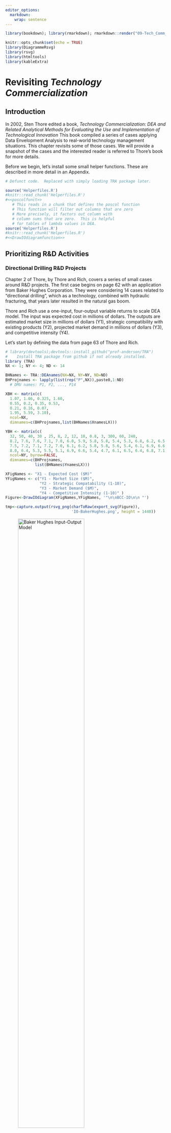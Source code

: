 ```yaml
---
editor_options: 
  markdown: 
    wrap: sentence
---
```


```r
library(bookdown); library(rmarkdown); rmarkdown::render("09-Tech_Comm_Apps.Rmd", "pdf_book")
```

```r
knitr::opts_chunk$set(echo = TRUE)
library(DiagrammeRsvg)
library(rsvg)
library(htmltools)
library(kableExtra)
```

# Revisiting *Technology Commercialization*

## Introduction

In 2002, Sten Thore edited a book, *Technology Commercialization: DEA and Related Analytical Methods for Evaluating the Use and Implementation of Technological Innovation* This book compiled a series of cases applying Data Envelopment Analysis to real-world technology management situations.
This chapter revisits some of those cases.
We will provide a snapshot of the cases and the interested reader is referred to Thore's book for more details.

Before we begin, let's install some small helper functions.
These are described in more detail in an Appendix.

```r
# Defunct code.  Replaced with simply loading TRA package later.

source('Helperfiles.R')
#knitr::read_chunk('Helperfiles.R')
#<<poscolfunct>>   
   # This reads in a chunk that defines the poscol function
   # This function will filter out columns that are zero
   # More precisely, it factors out column with
   # column sums that are zero.  This is helpful
   # for tables of lambda values in DEA.
source('Helperfiles.R')
#knitr::read_chunk('Helperfiles.R')
#<<DrawIOdiagramfunction>>   
```

## Prioritizing R&D Activities

### Directional Drilling R&D Projects

Chapter 2 of Thore, by Thore and Rich, covers a series of small cases around R&D projects.
The first case begins on page 62 with an application from Baker Hughes Corporation.
They were considering 14 cases related to "directional drilling", which as a technology, combined with hydraulic fracturing, that years later resulted in the natural gas boom.

Thore and Rich use a one-input, four-output variable returns to scale DEA model.
The input was expected cost in millions of dollars.
The outputs are estimated market size in millions of dollars (Y1), strategic compatibility with existing products (Y2), projected market demand in millions of dollars (Y3), and competitive intensity (Y4).

Let's start by defining the data from page 63 of Thore and Rich.

```r
# library(devtools);devtools::install_github("prof-anderson/TRA")
#    Install TRA package from github if not already installed.
library (TRA)
NX <- 1; NY <- 4; ND <- 14

BHNames <- TRA::DEAnames(NX=NX, NY=NY, ND=ND)
BHProjnames <- lapply(list(rep("P",NX)),paste0,1:ND)
  # DMU names: P1, P2, ..., P14

XBH <- matrix(c(
  1.07, 1.06, 0.325, 1.60, 
  0.55, 0.2, 0.35, 0.53, 
  0.21, 0.16, 0.07, 
  1.95, 5.59, 3.10),
  ncol=NX,
  dimnames=c(BHProjnames,list(BHNames$XnamesLX)))

YBH <- matrix(c(
  32, 50, 40, 30 , 25, 8, 2, 12, 10, 0.8, 3, 300, 60, 240, 
  8.2, 7.6, 7.6, 7.1, 7.0, 6.0, 5.9, 5.8, 5.8, 5.4, 5.3, 6.8, 6.2, 6.5, 
  7.5, 7.2, 7.1, 7.2, 7.0, 6.1, 6.2, 5.8, 5.8, 5.6, 5.4, 6.1, 6.9, 6.6, 
  8.0, 6.4, 5.3, 5.5, 5.1, 6.9, 6.6, 5.4, 4.7, 6.1, 6.5, 6.4, 6.8, 7.1),
  ncol=NY, byrow=FALSE,
  dimnames=c(BHProjnames,
             list(BHNames$YnamesLX)))

XFigNames <- "X1 - Expected Cost ($M)"
YFigNames <- c("Y1 - Market Size ($M)", 
               "Y2 - Strategic Compatability (1-10)", 
               "Y3 - Market Demand ($M)", 
               "Y4 - Competitive Intensity (1-10)" )
Figure<-DrawIOdiagram(XFigNames,YFigNames, '"\n\nBCC-IO\n\n "')  

tmp<-capture.output(rsvg_png(charToRaw(export_svg(Figure)),
                             'IO-BakerHughes.png', height = 1440))
```

![Baker Hughes Input-Output Model](IO-BakerHughes.png){#fig:IO-BakerHughes width="70%"}

```r
kbl (cbind(XBH,YBH), 
     caption="Data for Baker Hughes Corporation case.", 
     booktabs = T, escape=F)  |>
  kable_styling(latex_options = c("HOLD_position"))
```

Now, let's run DEA. Feel free to pick a package. We explored some packages in chapter 8. For now, let's try the `MultiplierDEA` package. Let's look over the results.

```r
library(MultiplierDEA)

resBH<-DeaMultiplierModel(XBH, YBH,
                          rts = "vrs", orientation="input")

# Rename some of the results row and column labels
dimnames(resBH$Efficiency)<-c(BHProjnames,"$\\theta^{VRS}$")

dimnames(resBH$Lambda)<-c(list(BHNames$LambdanamesbynumberLX),
                          list(BHNames$LambdanamesbynumberLX))

dimnames(resBH$vx)<-c(BHProjnames,list(BHNames$VnamesLX))

dimnames(resBH$uy)<-c(BHProjnames,list(BHNames$UnamesLX))

kbl (poscol(cbind(resBH$Efficiency, resBH$Lambda), cutoff=0.000001),
     caption = "Envelopment results for Baker Hughes Corporation analysis.", 
     booktabs = T, digits = 4, escape=F)|>
  kable_styling(latex_options = c("HOLD_position"))
```

The results are consistent with those reported in Sten and Thore.
Note that projects (DMUs) A, C, and F are efficient and all other projects use those three projects in setting their own targets of performance as denoted by non-zero values of lambda.

Now, let's look at the other side of the analysis - the multiplier model.

```r
kbl (cbind(resBH$Efficiency,resBH$vx,resBH$uy), 
     caption="Weights for Baker Hughes Corporation analysis.", 
     booktabs = T, digits = 4, escape=F)|>
  kable_styling(latex_options = c("HOLD_position"))
```

The envelopment and multiplier results are intricately related by \index{Dual values} duality.
In this case, we can see that certain outputs are "ignored" by certain projects by placing a zero weight on that output.
This is perfectly permissible in a DEA study when we don't know the relative value outputs and is why we refer to DEA scores as technical efficiency or relative efficiency.
On the other hand, if we had more information on relative values of outputs that could or should be incorporated, this can be done.
The impact is that it would generally decrease the scores of some (but not necessarily all) projects (DMUs) whose original results violate these restrictions.
The efficiency scores match those reported by Thore and Rich but they didn't examine the output weights.
A lot of discussion could be had about relative weights.
We will leave that to the interested reader to pontificate upon.

## NASA Aeronautical Projects

The next case in the book was comparing NASA aeronautics projects.

```r
XFigNames <- "X1 Cost ($M)"
YFigNames <- c("Y1 - Expected Income ($M)", 
               "Y2 - Priority (1-10)", 
               "Y3 - Expected Jobs ($M)")
Figure<-DrawIOdiagram(XFigNames,YFigNames, '"\n\nBCC-IO\n\n "')  

tmp<-capture.output(rsvg_png(charToRaw(export_svg(Figure)),
                             'IO-NASA.png', height = 1440))
```
![NASA Project Input-Output Model](IO-NASA.png){#fig:IO-NASA width="70%"}

```r
NASAprojnames<-list(c("A1", "A2", "A3", "A4", "A5", "A6",
                  "B1", "B2", "B3", "B4", "C1", "C2", "C3",
                  "D1", "E1", "E2", "E3", "E4"))
NASANames <- TRA::DEAnames(NX=1, NY=3, ND=18)
XNASA <- matrix(c(15.5, 23.0, 39.5, 80.0, 14.5, 13.5, 
                  30.0, 220.0, 180.0, 980.0, 1050.0, 15.0, 40.0,
                  5.5, 110.0, 350.0, 350.0, 110.0),
                  ncol=1, byrow = FALSE,
                  dimnames=c(NASAprojnames, list(NASANames$XnamesLX)))

YNASA <- matrix(c(
  1.8, 2.7, 2.7, 9.0, 1.35, 2.25, 9.6, 16.0, 6.8, 25.2, 20.7, 4.5, 19.8, 0.75,
   0, 0, 0, 0, 7.0, 7.0, 7.0, 7.0, 7.0, 7.0, 8.0, 10.0, 10.0, 9.0, 6.0, 6.0, 6.0, 10.0,
   8.0, 8.0, 8.0, 8.0,18.0, 45.0, 7.2, 108.0, 6.3, 40.5, 240.0, 160, 64.0, 560.0, 
  1170.0, 18.0, 544.5, 1.0, 0, 0, 0, 0),
                  ncol=3, byrow = FALSE,
  dimnames=c(NASAprojnames, list(NASANames$YnamesLX)))
```

Now that we have entered the data, let's run an input-oriented, variable returns-to-scale (BCC-IO) analysis.

```r
resNASA<-DeaMultiplierModel(XNASA, YNASA, 
                            rts = "vrs", orientation="input")
kbl (cbind(XNASA,YNASA,resNASA$Efficiency), 
     booktabs = T, digits = 4, escape=F) |>
  kable_styling(latex_options = c("HOLD_position"))

```

Again, the results match those of Thore and Rich.
Their discussion of results emphasized the comparison of projects to each other by looking at the lambda values to see how the targets of comparison were made.

```r
resNASA<-DeaMultiplierModel(XNASA,YNASA,
                            rts = "vrs", orientation="input")

kbl (poscol(cbind(resNASA$Efficiency,resNASA$Lambda), cutoff=0.00001), 
     booktabs = T, digits = 4, align = 'c', 
       caption="Envelopment Model Results for NASA projects.") |>
  kable_styling(latex_options = c("HOLD_position"))
```

## University Technology Transfer

Let's examine the case of technology transfer success from university research by revisiting [@AndersonMeasuringefficiencyuniversity2007]. This paper used data from the Association of University Technology Managers, AUTM, and their 2004 survey. This dataset is available from the `TRA` package.

```r
#Define printable names to be used as appropriate
ynames_printable<-c("Licensing Income\n($M)", 
                    "Licenses and \n Options Executed",
                    "Startup Companies",
                    "US Patents Filed",
                    "US Patents Issued")
xnames_printable<-c("Total Research\n Spending ($M)")

Figure <- DrawIOdiagram (xnames_printable, 
                         ynames_printable, 
                         '"\n\nUniversity\nTechnology\nTransfer\n\n\n"')
tmp<-capture.output(rsvg_png(
  charToRaw(export_svg(Figure)),
  'images/DEA_Univ_IO.PNG'))
knitr::include_graphics(
  "images/DEA_Univ_IO.PNG")
```

```r
head(TRA::univ_lic_2007)

#ynames_printable<-c("$Licensing \\n Income\n(\\$M)$", 
#                    "$Licenses \\; and \\n Options \\; Executed$",
#                    "$Startup \\nCompanies$",
#                    "$US Patents \\nFiled$",
#                    "$US Patents \\nIssued$")
#xnames_printable<-c("$Total \\; Research\\n Spending (\\$M)$")

#univ_lic_2007 <- read_csv("univ_lic_2007.csv", show_col_types=FALSE)

kbl (TRA::univ_lic_2007, 
     booktabs = T, digits = 3, align = 'c', escape=T,
     col.names = c("University", ynames_printable, xnames_printable),
       caption="University Technology Transfer Data") |>
  kable_styling(latex_options = c("HOLD_position", "scale_down"))

```

Now let's prepare the data for the analysis.  

```r
xdata <- as.matrix(univ_lic_2007 [,7])
rownames(xdata)<-as.matrix(univ_lic_2007[,1])

ydata <- as.matrix(univ_lic_2007 [,2:6])
rownames(ydata)<-as.matrix(univ_lic_2007[,1])

Xnames <- colnames(xdata)
Ynames <- colnames(ydata)
DMUnames <-list(as.matrix(univ_lic_2007[,1]))

dimnames(xdata)              <- c(DMUnames,Xnames)
colnames(ydata)              <- Ynames

ND <- nrow(xdata)  # Number of DMUs (universities)
NX <- ncol(xdata)  # Number of inputs (just 1 in this case)
NY <- ncol(ydata)  # Number of outputs

res.efficiency <- matrix(rep(-1.0, ND), nrow=ND, ncol=1)
res.lambda     <- matrix(rep(-1.0, ND^2), nrow=ND,ncol=ND)
dimnames(res.efficiency) <- c(DMUnames,"CCR-IO")
dimnames(res.lambda)     <- c(DMUnames,DMUnames)

```

As usual in DEA study, decisions need to be made about orientation and returns to scale.  Let's run  both input-orientation and output-orientations for both CRS and VRS.  In addition, two of the outputs are strongly related - patents applied for and patents issued. Applying for a patent merely implies the idea has sufficient value worth investing the time and effort to  file paperwork. An issued patent is certainly more valuable. Therefore, we will incorporate a weight restricted model that imposes a weight restriction that an issued patent is worth at least five times that of an applied for patent.   

We will again use the `MultiplierDEA` package.  Let's use a series of models:

- Input-oriented, constant returns to scale model
- Output-oriented, constant returns to scale model
- Input-oriented, variable returns to scale model
- Output-oriented, variable returns to scale model
- Weight restricted Input-oriented, variable returns to scale model
- Weight restricted Output-oriented, variable returns to scale model

$$
 \begin{split}
 \begin{aligned}
    \ & u_{\text{Patents Issued}} \geq 5 \cdot u_{\text{Patents Applied for}}\\
   \ & 5 \leq \frac{u_{\text{Patents Issued}}} {u_{\text{Patents Applied for}}} \leq \infty \\
  \end{aligned}
  \end{split}
  (\#eq:Ch9PatentWeightRestrictions)
$$

```r
library(MultiplierDEA)
PatentWR<-data.frame(lower = c(5.0), 
                      numerator = c("US Patents Issued"), 
                      denominator = c("US Patents Filed"), 
                      upper = c(NaN))

univiocrs<-DeaMultiplierModel (xdata, ydata, 
                               rts="CRS", orientation="input")
univoocrs<-DeaMultiplierModel (xdata, ydata, 
                               rts="CRS", orientation="output")
univiovrs<-DeaMultiplierModel (xdata, ydata, 
                               rts="VRS", orientation="input")
univoovrs<-DeaMultiplierModel (xdata,ydata, 
                               rts="VRS", orientation="output")
univiovrswr<-DeaMultiplierModel (xdata, ydata, 
                               rts="VRS", orientation="input",
                               PatentWR)
univoovrswr<-DeaMultiplierModel (xdata, ydata, 
                               rts="VRS", orientation="output", 
                               PatentWR)
```


```r
univcoll <- cbind(univiocrs$Efficiency, univoocrs$Efficiency, 
                     univiovrs$Efficiency, univoovrs$Efficiency, 
                     univiovrswr$Efficiency, univiovrswr$Efficiency) 
colnames (univcoll) <- c("$\\theta^{IO,CRS}$", "$\\theta^{OO,CRS}$", 
                            "$\\theta^{IO,VRS}$", "$\\theta^{OO,VRS}$", 
                            "$\\theta^{IO,VRS,WR}$", "$\\theta^{OO,VRS,WR}$")
kbl (univcoll, 
     booktabs = T, digits = 4, align = 'c', escape=F,
       caption="University Technology Collected Results") |>
  kable_styling(latex_options = c("HOLD_position", "scale_down"))
```


```r
corrtemp <- rbind( cor(univcoll, method="pearson"),
                   cor(univcoll, method="spearman"))

```

```r
kbl(corrtemp, booktabs=T, escape=F,
    caption="Correlations between Various Models of University Technology Transfer") |>
       pack_rows ("Pearson Correlation", 1, 6) |>
       pack_rows ("Spearman Rank Correlation", 7, 12)  |>
    kable_styling(latex_options = c("HOLD_position", "scale_down"))
```

## Possible to-Do Items for this Chapter

-   More data sets and cases=
-   Perhaps fix naming of outputs in first case to be P1, P2,... rather than A, B, C,... to match Thore
-   Perhaps generalize naming of projects for NASA case to match Thore
-   Create helper function for names to pass numbers of DMUs, inputs, outputs, and output naming objects
-   Define \# of digits for tables

## To-Do Items for Packages (some for later)

-   Add data sets to package(s)
-   Naming of results to reflect lambdas, etc.
